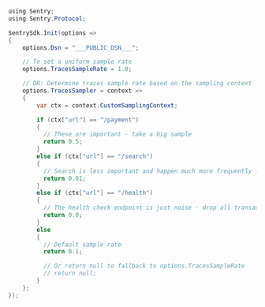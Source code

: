 ```java
using Sentry;
using Sentry.Protocol;

SentrySdk.Init(options =>
{
    options.Dsn = "___PUBLIC_DSN___";

    // To set a uniform sample rate
    options.TracesSampleRate = 1.0;

    // OR: Determine traces sample rate based on the sampling context
    options.TracesSampler = context =>
    {
        var ctx = context.CustomSamplingContext;

        if (ctx["url"] == "/payment")
        {
          // These are important - take a big sample
          return 0.5;
        }
        else if (ctx["url"] == "/search")
        {
          // Search is less important and happen much more frequently - only take 1%
          return 0.01;
        }
        else if (ctx["url"] == "/health")
        {
          // The health check endpoint is just noise - drop all transactions
          return 0.0;
        }
        else
        {
          // Default sample rate
          return 0.1;

          // Or return null to fallback to options.TracesSampleRate
          // return null;
        }
    };
});
```
